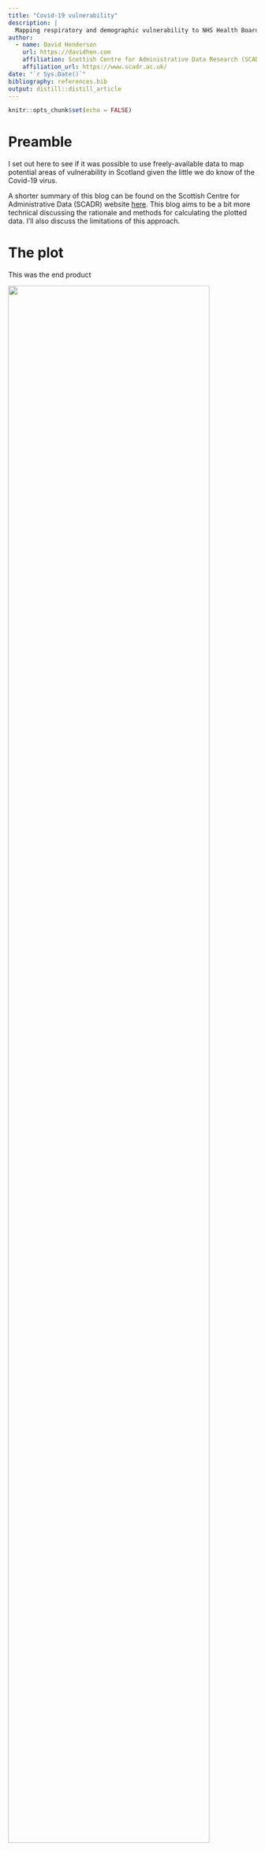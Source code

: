 ```yaml
---
title: "Covid-19 vulnerability"
description: |
  Mapping respiratory and demographic vulnerability to NHS Health Boards
author:
  - name: David Henderson
    url: https://davidhen.com
    affiliation: Scottish Centre for Administrative Data Research (SCADR) & Edinburgh Napier University
    affiliation_url: https://www.scadr.ac.uk/
date: "`r Sys.Date()`"
bibliography: references.bib
output: distill::distill_article
---
```


```r
knitr::opts_chunk$set(echo = FALSE)
```

# Preamble

I set out here to see if it was possible to use freely-available data to map potential areas of vulnerability in Scotland given the little we do know of the Covid-19 virus. 

A shorter summary of this blog can be found on the Scottish Centre for Administrative Data (SCADR) website [here](). This blog aims to be a bit more technical discussing the rationale and methods for calculating the plotted data. I'll also discuss the limitations of this approach. 

# The plot

This was the end product

![](plots/age_resp_plot.png){width=90%}

## Why older people and respiratory medicines?

There are numerous research studies and reports showing that older people and those with chronic lung conditions have a higher susceptibility to both mortality and severe complications associated with Covid-19 [@jordan2020covid]. Other significant comorbidities include cardiovascular diseases (CVD). One cited study  [@yang2020] found that, those with serious disease were more likely to have a chronic lung condition when compared to those with mild symptoms (Odds Ratio 2.46, CI 1.76-3.44).

Importantly, these are early descriptive studies. Data isn't fully adjusted and we don't know the extent to which higher CVD or respiratory diseases are due to the age profile of severe cases. However, given the main severe complication of Covid-19 appears to be bilateral pneumonia, it seems logical that chronic lung disease will increase vulnerability. It is for this reason I chose to measure respiratory, rather than CVD, medicines.

# Methods

## Data



All the analysis data came through the excellent portal at [opendata.nhs.scot](https://www.opendata.nhs.scot/theme/isd). Specifically the [most recent (Dec 2019) prescriptions in the community file](https://www.opendata.nhs.scot/dataset/prescriptions-in-the-community), [the 2011 data zone geography codes and labels](https://www.opendata.nhs.scot/dataset/prescriptions-in-the-community), [the 2011 data zone population estimate](https://www.opendata.nhs.scot/dataset/population-estimates), and [the January 2020 GP practices and list sizes file](https://www.opendata.nhs.scot/dataset/gp-practice-contact-details-and-list-sizes/resource/a444ae58-9f8c-4447-90d8-5c8641171bb7). 


All the code used to clean and wrangle data is available in my associated [GitHub repo](https://github.com/davidhen/scot_dz_map_covid/blob/master/prescribing.Rmd). 

**Important to note that an update to the underlying data on the 1st of April 2020 means the GitHub code will produce different results to the above map. I believe this is a data error specifically relating to NHS Lanarkshire only, but am still in discussion with Public Health Scotland about this. You can see the comments I have made at the bottom of [this page](https://www.opendata.nhs.scot/dataset/prescriptions-in-the-community). The map shown was created using data before the 1st April update.**


### Population

Population estimates were derived from the most recent data available on the portal (2018). Values of all ages for males and females were combined, and row sums of those 70 years and older calculated for denominators. 

### Prescriptions

Prescription data is only available at GP level and open data is limited in the detail it can provide. As a result the measure of respiratory medicines is crude but does show some variation across health board areas. 

The measure was calculated by adding together the total paid quantity of medicines in chapter 3 (respiratory system) of the British National Formulary (BNF) and dividing by the total population of the health board to give a per capita value. 

### Calculating Tertiles

To create the bi-variate key for the map, the observed range of each variable (percent of the population over 70 and number of paid respiratory items per capita) was split into tertiles (i.e three classes for each variable). By combining these variables together, a nine-class bi-variate split can be created. This process is clearly explained in [this great post](https://www.joshuastevens.net/cartography/make-a-bivariate-choropleth-map/) on the subject. 

# Results

## What does the plot tell us?

![](plots/age_resp_plot.png){width=30%}


With higher percentages of over 70s and higher per capita levels of respiratory prescribing, NHS Western Isles and NHS Borders appear to be the health boards with populations that may be more vulnerable to severe Covid-19 related complications. 

NHS Greater Glasgow and Clyde (GGC) and NHS Lanarkshire have high levels of respiratory prescribing overall which may also reflect greater vulnerability - however the proportion of their populations over 70 is relatively less than other areas.  

## What are the limitations?

Firstly, the plot reflects normalised data (i.e. ratios such as per capita or percent) and therefore doesn't give any idea about *absolute* numbers. Although the proportion of over 70s in NHS GGC is relatively low, it is likely there are more over 70s there than anywhere else in the country. 

The fact NHS Western Isles and Borders look the most vulnerable in the map may therefore seem insignificant. That is until you take into account the resources available to deal with severely ill patients. Routinely, there are zero (0) intensive care beds in NHS Western Isles. 

<aside>
Given the vulnerability of the population there, [concerns raised by the local MSP](https://www.obantimes.co.uk/2020/03/18/msp-allan-raises-issue-of-air-ambulances-for-islanders-hit-by-covid-19/) about the logistics of transferring patients seem well founded. 
</aside>

Secondly, the measure of respiratory prescriptions is a crude one and is not the most accurate picture of vulnerability. It is however, the best that I could come up with from freely-available data in a rush. The timeliness of this sort of information is important to assist in decision making. 

Ideally, I would have liked to have stratified prescriptions by age but this is not possible with  data at GP practice level. I would also have liked to have shown this measure at intermediate-level geography (smaller than local authority but bigger than datazone) to give a more local picture of vulnerability, however this proved more tricky than I anticipated so will have to spend more time on that.  


## What next?

I have individual-level prescribing data from 2016 for all individuals over the age of 65 in Scotland for another project that I am involved in. This data in stored in a secure safe haven environment and the permissions to use it do not include analysis of this type. However, we are in the process of asking for amendments to that project to enable remote access and re-purposing of the data which would enable a more accurate measure of respiratory vulnerability. 


## Acknowledgements {.appendix}

I'd like to thank Colin Angus [`@VictimOfMaths`](https://twitter.com/VictimOfMaths) for sharing his code for [another bi-variate map](https://twitter.com/victimofmaths/status/1217955193788170241?s=21) which provided the inspiration (and a good chunk of the code) for the one published here. 




